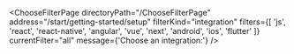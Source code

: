 

<ChooseFilterPage
  directoryPath="/ChooseFilterPage"
  address="/start/getting-started/setup"
  filterKind="integration"
  filters={[
    'js',
    'react',
    'react-native',
    'angular',
    'vue',
    'next',
    'android',
    'ios',
    'flutter'
  ]}
  currentFilter="all"
  message={'Choose an integration:'}
/>
